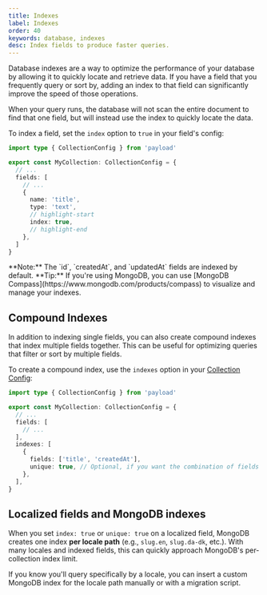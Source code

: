 ```yaml
---
title: Indexes
label: Indexes
order: 40
keywords: database, indexes
desc: Index fields to produce faster queries.
---
```


Database indexes are a way to optimize the performance of your database by allowing it to quickly locate and retrieve data. If you have a field that you frequently query or sort by, adding an index to that field can significantly improve the speed of those operations.

When your query runs, the database will not scan the entire document to find that one field, but will instead use the index to quickly locate the data.

To index a field, set the `index` option to `true` in your field's config:

```ts
import type { CollectionConfig } from 'payload'

export const MyCollection: CollectionConfig = {
  // ...
  fields: [
    // ...
    {
      name: 'title',
      type: 'text',
      // highlight-start
      index: true,
      // highlight-end
    },
  ]
}
```

<Banner type="info">
  **Note:** The `id`, `createdAt`, and `updatedAt` fields are indexed by
  default.
</Banner>

<Banner type="success">
  **Tip:** If you're using MongoDB, you can use [MongoDB
  Compass](https://www.mongodb.com/products/compass) to visualize and manage
  your indexes.
</Banner>

## Compound Indexes

In addition to indexing single fields, you can also create compound indexes that index multiple fields together. This can be useful for optimizing queries that filter or sort by multiple fields.

To create a compound index, use the `indexes` option in your [Collection Config](../configuration/collections):

```ts
import type { CollectionConfig } from 'payload'

export const MyCollection: CollectionConfig = {
  // ...
  fields: [
    // ...
  ],
  indexes: [
    {
      fields: ['title', 'createdAt'],
      unique: true, // Optional, if you want the combination of fields to be unique
    },
  ],
}
```
## Localized fields and MongoDB indexes

When you set `index: true` or `unique: true` on a localized field, MongoDB creates one index **per locale path** (e.g., `slug.en`, `slug.da-dk`, etc.). With many locales and indexed fields, this can quickly approach MongoDB's per-collection index limit.

If you know you'll query specifically by a locale, you can insert a custom MongoDB index for the locale path manually or with a migration script.
